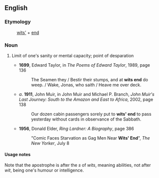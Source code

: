==English==

===Etymology===
:[[wits]][[']] + [[end]]

===Noun===
{{en-noun|sg=[[wits]]' [[end]]|-}}

# {{idiom}} Limit of one's sanity or mental capacity; point of desparation
#* '''1699''', Edward Taylor, in ''The Poems of Edward Taylor'', 1989, page 136
#*: The Seamen they / Bestir their stumps, and at '''wits end''' do weep. / Wake, Jonas, who saith / Heave me over deck.
#* ''a''. '''1911''', John Muir, in John Muir and Michael P. Branch, ''John Muir's Last Journey: South to the Amazon and East to Africa'', 2002, page 138
#*: Our dozen cabin passengers sorely put to '''wits' end''' to pass yesterday without cards in observance of the Sabbath.
#* '''1956''', Donald Elder, ''Ring Lardner: A Biography'', page 386
#*: "Comic Faces Starvation as Gag Men Near '''Wits' End'''", ''The New Yorker'', July 8

====Usage notes====
Note that the apostrophe is after the ''s'' of ''wits'', meaning abilities, not after ''wit'', being one's humour or intelligence.